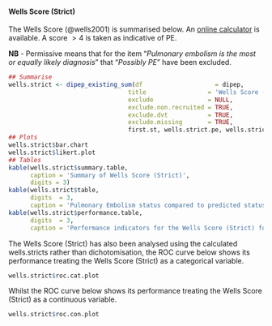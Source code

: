 #### Wells Score (Strict)

The Wells Score (@wells2001) is summarised below.  An [online calculator](https://www.mdcalc.com/wells-criteria-pulmonary-embolism) is available.  A score $> 4$ is taken as indicative of PE.

**NB** - Permissive means that for the item "*Pulmonary embolism is the most or equally likely diagnosis*" that "*Possibly PE*" have been excluded.
```r
## Summarise
wells.strict <- dipep_existing_sum(df                    = dipep,
                                 title                 = 'Wells Score (Strict)',
                                 exclude               = NULL,
                                 exclude.non.recruited = TRUE,
                                 exclude.dvt           = TRUE,
                                 exclude.missing       = TRUE,
                                 first.st, wells.strict.pe, wells.strict)
## Plots
wells.strict$bar.chart
wells.strict$likert.plot
## Tables
kable(wells.strict$summary.table,
      caption = 'Summary of Wells Score (Strict)',
      digits = 3)
kable(wells.strict$table,
      digits  = 3,
      caption = 'Pulmonary Embolism status compared to predicted status based on Wells Score (Strict).')
kable(wells.strict$performance.table,
      digits  = 3,
      caption = 'Performance indicators for the Wells Score (Strict) for Pulmonary Embolism applied retrospectively to the DiPEP data.')

```

The Wells Score (Strict) has also been analysed using the calculated wells.stricts rather than dichotomisation, the ROC curve below shows its performance treating the Wells Score (Strict) as a categorical variable.

```r
wells.strict$roc.cat.plot

```

Whilst the ROC curve below shows its performance treating the Wells Score (Strict) as a continuous variable.

```r
wells.strict$roc.con.plot

```
